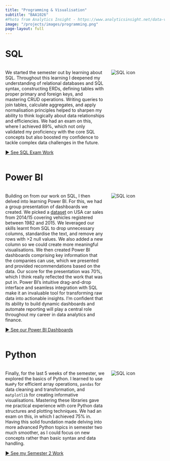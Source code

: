 ```yaml
---
title: "Programming & Visualisation"
subtitle: "BAA1026"
#Photo from Analytics Insight - https://www.analyticsinsight.net/data-visualization/essential-programming-languages-for-data-visualization
image: "/projects/images/programming.png"
page-layout: full
---
```


# SQL

::: columns
::: {.column width="65%"}
We started the semester out by learning about SQL. Throughout this learning I deepened my understanding of relational databases and SQL syntax, constructing ERDs, defining tables with proper primary and foreign keys, and mastering CRUD operations. Writing queries to join tables, calculate aggregates, and apply normalisation principles helped to sharpen my ability to think logically about data relationships and efficiencies. We had an exam on this, where I achieved 89%, which not only validated my proficiency with the core SQL concepts but also boosted my confidence to tackle complex data challenges in the future.

[► See SQL Exam Work](SQL/SQL_exam.qmd){.btn .btn-primary}
:::

::: {.column width="35%" .text-center}
<img src="/projects/images/sql_icon.jpg"
     alt="SQL icon"
     class="bordered-image"
     style="max-width:100%;height:auto;" />
:::
:::

# Power BI
::: columns
::: {.column width="65%"}
Building on from our work on SQL, I then delved into learning Power BI. For this, we had a group presentation of dashboards we created. We picked a [dataset](https://www.kaggle.com/datasets/syedanwarafridi/vehicle-sales-data){.projects-link} on USA car sales from 2014/15 covering vehicles registered between 1982 and 2015. We leveraged our skills learnt from SQL to drop unnecessary columns, standardise the text, and remove any rows with >2 null values. We also added a new column so we could create more meaningful visualisations. We then created Power BI dashboards comprising key information that the companies can use, which we presented and provided recommendations based on the data. Our score for the presentation was 70%, which I think really reflected the work that was put in. Power BI’s intuitive drag-and-drop interface and seamless integration with SQL make it an invaluable tool for transforming raw data into actionable insights. I’m confident that its ability to build dynamic dashboards and automate reporting will play a central role throughout my career in data analytics and finance.

[► See our Power BI Dashboards](PowerBI/powerbi.qmd){.btn .btn-primary}
:::

::: {.column width="35%" .text-center}
<img src="/projects/images/powerbi.png" alt="SQL icon" 
class="bordered-image"
style="max-width:100%;height:auto;" />
:::
:::

# Python
::: columns
::: {.column width="65%"}


Finally, for the last 5 weeks of the semester, we explored the basics of Python. I learned to use `NumPy` for efficient array operations, `pandas` for data cleaning and transformation, and `matplotlib` for creating informative visualisations. Mastering these libraries gave me practical experience with core Python data structures and plotting techniques. We had an exam on this, in which I achieved 75% in. Having this solid foundation made delving into more advanced Python topics in semester two much smoother, as I could focus on new concepts rather than basic syntax and data handling.

[► See my Semester 2 Work](baa1027_adv_python.qmd){.btn .btn-primary}

:::

::: {.column width="35%" .text-center}
<img src="/projects/images/python2.png" alt="SQL icon" 
class="bordered-image"
style="max-width:100%;height:auto;" />
:::
:::